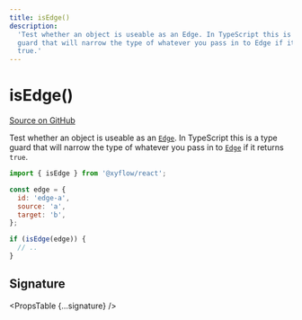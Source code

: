 ```yaml
---
title: isEdge()
description:
  'Test whether an object is useable as an Edge. In TypeScript this is a type
  guard that will narrow the type of whatever you pass in to Edge if it returns
  true.'
---
```



# isEdge()

[Source on GitHub](https://github.com/xyflow/xyflow/blob/main/packages/system/src/utils/graph.ts/#L39-L40)

Test whether an object is useable as an [`Edge`](/api-reference/types/edge). In TypeScript
this is a type guard that will narrow the type of whatever you pass in to
[`Edge`](/api-reference/types/edge) if it returns `true`.

```js
import { isEdge } from '@xyflow/react';

const edge = {
  id: 'edge-a',
  source: 'a',
  target: 'b',
};

if (isEdge(edge)) {
  // ..
}
```

## Signature

<PropsTable {...signature} />
